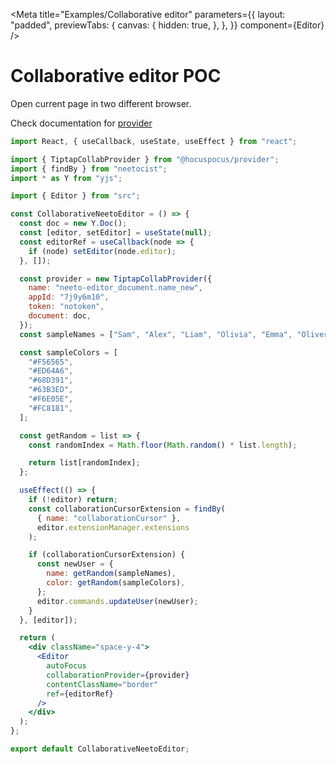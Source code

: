 
<Meta
  title="Examples/Collaborative editor"
  parameters={{
    layout: "padded",
    previewTabs: {
      canvas: {
        hidden: true,
      },
    },
  }}
  component={Editor}
/>

# Collaborative editor POC

Open current page in two different browser.

Check documentation for [provider](https://tiptap.dev/docs/hocuspocus/provider/introduction)

<Canvas>
  <CollaborativeNeetoEditor />
</Canvas>

```jsx
import React, { useCallback, useState, useEffect } from "react";

import { TiptapCollabProvider } from "@hocuspocus/provider";
import { findBy } from "neetocist";
import * as Y from "yjs";

import { Editor } from "src";

const CollaborativeNeetoEditor = () => {
  const doc = new Y.Doc();
  const [editor, setEditor] = useState(null);
  const editorRef = useCallback(node => {
    if (node) setEditor(node.editor);
  }, []);

  const provider = new TiptapCollabProvider({
    name: "neeto-editor_document.name_new",
    appId: "7j9y6m10",
    token: "notoken",
    document: doc,
  });
  const sampleNames = ["Sam", "Alex", "Liam", "Olivia", "Emma", "Oliver"];

  const sampleColors = [
    "#F56565",
    "#ED64A6",
    "#68D391",
    "#63B3ED",
    "#F6E05E",
    "#FC8181",
  ];

  const getRandom = list => {
    const randomIndex = Math.floor(Math.random() * list.length);

    return list[randomIndex];
  };

  useEffect(() => {
    if (!editor) return;
    const collaborationCursorExtension = findBy(
      { name: "collaborationCursor" },
      editor.extensionManager.extensions
    );

    if (collaborationCursorExtension) {
      const newUser = {
        name: getRandom(sampleNames),
        color: getRandom(sampleColors),
      };
      editor.commands.updateUser(newUser);
    }
  }, [editor]);

  return (
    <div className="space-y-4">
      <Editor
        autoFocus
        collaborationProvider={provider}
        contentClassName="border"
        ref={editorRef}
      />
    </div>
  );
};

export default CollaborativeNeetoEditor;
```

